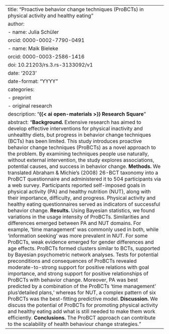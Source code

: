 ---
title: "Proactive behavior change techniques (ProBCTs) in physical activity and healthy eating"
author:
  - name: Julia Schüler
    orcid: 0000-0002-7790-0491
  - name: Maik Bieleke
    orcid: 0000-0003-2586-1416
doi: 10.21203/rs.3.rs-3133092/v1
date: '2023'
date-format: "YYYY"
categories:
  - preprint
  - original research
description: "**{{< ai open-materials >}} Research Square**"
abstract: "**Background.** Extensive research has aimed to develop effective interventions for physical inactivity and unhealthy diets, but progress in behavior change techniques (BCTs) has been limited. This study introduces proactive behavior change techniques (ProBCTs) as a novel approach to the problem. By examining techniques people use naturally, without external intervention, the study explores associations, potential causes, and success in behavior change. **Methods.** We translated Abraham & Michie's (2008) 26-BCT taxonomy into a ProBCT questionnaire and administered it to 504 participants via a web survey. Participants reported self-imposed goals in physical activity (PA) and healthy nutrition (NUT), along with their importance, difficulty, and progress. Physical activity and healthy eating questionnaires served as indicators of successful behavior change. **Results.** Using Bayesian statistics, we found variations in the usage intensity of ProBCTs. Similarities and differences emerged between PA and NUT domains. For example, 'time management' was commonly used in both, while 'information seeking' was more prevalent in NUT. For some ProBCTs, weak evidence emerged for gender differences and age effects. ProBCTs formed clusters similar to BCTs, supported by Bayesian psychometric network analyses. Tests for potential preconditions and consequences of ProBCTs revealed moderate-to-strong support for positive relations with goal importance, and strong support for positive relationships of ProBCTs with behavior change. Moreover, PA was best predicted by a combination of the ProBCTs 'time management' plus'detailed plans,' whereas for NUT, a complex pattern of six ProBCTs was the best-fitting predictive model. **Discussion.** We discuss the potential of ProBCTs for promoting physical activity and healthy eating add what is still needed to make them work efficiently. **Conclusions.** The ProBCT approach can contribute to the scalability of health behaviour change strategies."
---